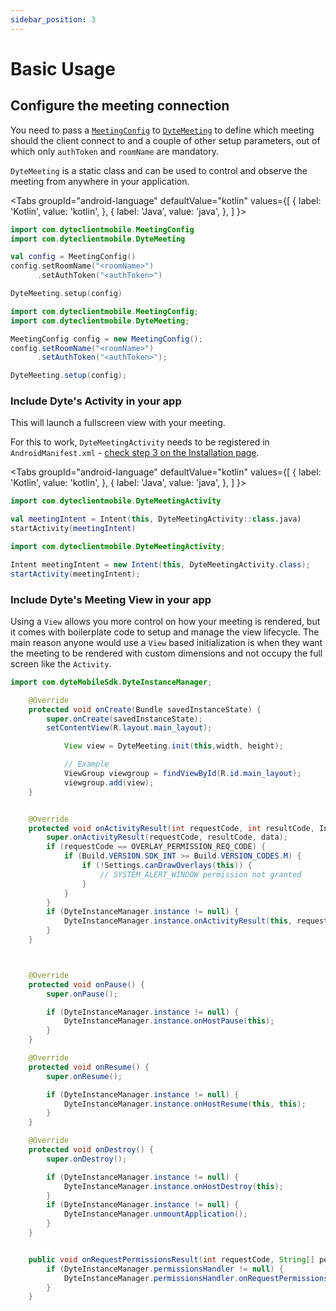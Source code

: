 ```yaml
---
sidebar_position: 3
---
```


# Basic Usage

## Configure the meeting connection

You need to pass a [`MeetingConfig`](./reference/connection-config) to [`DyteMeeting`](./reference/meeting) to define which meeting should the client connect to and a couple of other setup parameters, out of which only `authToken` and `roomName` are mandatory.

`DyteMeeting` is a static class and can be used to control and observe the meeting from anywhere in your application.

<Tabs
groupId="android-language"
defaultValue="kotlin"
values={[
{ label: 'Kotlin', value: 'kotlin', },
{ label: 'Java', value: 'java', },
]
}>
<TabItem value="kotlin">

```kotlin
import com.dyteclientmobile.MeetingConfig
import com.dyteclientmobile.DyteMeeting

val config = MeetingConfig()
config.setRoomName("<roomName>")
      .setAuthToken("<authToken>")

DyteMeeting.setup(config)
```

</TabItem>
<TabItem value="java">

```java
import com.dyteclientmobile.MeetingConfig;
import com.dyteclientmobile.DyteMeeting;

MeetingConfig config = new MeetingConfig();
config.setRoomName("<roomName>")
      .setAuthToken("<authToken>");

DyteMeeting.setup(config);
```

</TabItem>
</Tabs>

### Include Dyte's Activity in your app

This will launch a fullscreen view with your meeting.

For this to work, `DyteMeetingActivity` needs to be registered in `AndroidManifest.xml` - [check step 3 on the Installation page](./installation).

<Tabs
groupId="android-language"
defaultValue="kotlin"
values={[
{ label: 'Kotlin', value: 'kotlin', },
{ label: 'Java', value: 'java', },
]
}>
<TabItem value="kotlin">

```kotlin
import com.dyteclientmobile.DyteMeetingActivity

val meetingIntent = Intent(this, DyteMeetingActivity::class.java)
startActivity(meetingIntent)
```

</TabItem>
<TabItem value="java">

```java
import com.dyteclientmobile.DyteMeetingActivity;

Intent meetingIntent = new Intent(this, DyteMeetingActivity.class);
startActivity(meetingIntent);
```

</TabItem>
</Tabs>

### Include Dyte's Meeting View in your app

Using a `View` allows you more control on how your meeting is rendered, but it comes with boilerplate code to setup and manage the view lifecycle. The main reason anyone would use a `View` based initialization is when they want the meeting to be rendered with custom dimensions and not occupy the full screen like the `Activity`.

```java
import com.dyteMobileSdk.DyteInstanceManager;

    @Override
    protected void onCreate(Bundle savedInstanceState) {
        super.onCreate(savedInstanceState);
        setContentView(R.layout.main_layout);

            View view = DyteMeeting.init(this,width, height);

            // Example
            ViewGroup viewgroup = findViewById(R.id.main_layout);
            viewgroup.add(view);
    }


    @Override
    protected void onActivityResult(int requestCode, int resultCode, Intent data) {
        super.onActivityResult(requestCode, resultCode, data);
        if (requestCode == OVERLAY_PERMISSION_REQ_CODE) {
            if (Build.VERSION.SDK_INT >= Build.VERSION_CODES.M) {
                if (!Settings.canDrawOverlays(this)) {
                    // SYSTEM_ALERT_WINDOW permission not granted
                }
            }
        }
        if (DyteInstanceManager.instance != null) {
            DyteInstanceManager.instance.onActivityResult(this, requestCode, resultCode, data);
        }
    }



    @Override
    protected void onPause() {
        super.onPause();

        if (DyteInstanceManager.instance != null) {
            DyteInstanceManager.instance.onHostPause(this);
        }
    }

    @Override
    protected void onResume() {
        super.onResume();

        if (DyteInstanceManager.instance != null) {
            DyteInstanceManager.instance.onHostResume(this, this);
        }
    }

    @Override
    protected void onDestroy() {
        super.onDestroy();

        if (DyteInstanceManager.instance != null) {
            DyteInstanceManager.instance.onHostDestroy(this);
        }
        if (DyteInstanceManager.instance != null) {
            DyteInstanceManager.unmountApplication();
        }
    }


    public void onRequestPermissionsResult(int requestCode, String[] permissions, int[] grantResults) {
        if (DyteInstanceManager.permissionsHandler != null) {
            DyteInstanceManager.permissionsHandler.onRequestPermissionsResult(requestCode, permissions, grantResults);
        }
    }
```
